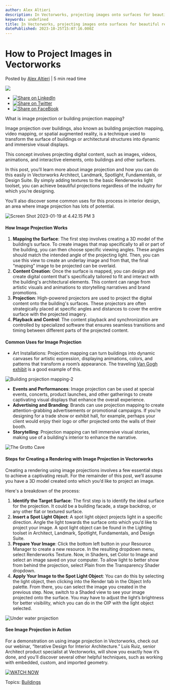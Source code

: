 ```yaml
---
author: Alex Altieri
description: In Vectorworks, projecting images onto surfaces for beautiful renderings is easier than you might think. See how.
keywords: undefined
title: In Vectorworks, projecting images onto surfaces for beautiful renderings is easier than you might think. See how. 
datePublished: 2023-10-25T15:07:16.000Z
---
```

  

# How to Project Images in Vectorworks

 Posted by [Alex Altieri](https://blog.vectorworks.net/author/alex-altieri) | 5 min read time 

![](https://blog.vectorworks.net/hubfs/Blog%20Images/2023%20Blog%20Images/10_Image%20Projection/Screen%20Shot%202023-01-19%20at%209.47.11%20AM%202.png) 

* [![Share on LinkedIn](https://2659751.fs1.hubspotusercontent-na1.net/hubfs/2659751/michaelDemo/share-LI.png)](http://www.linkedin.com/shareArticle?mini=true&url=https%3A%2F%2Fblog.vectorworks.net%2Fimage-projection)
* [![Share on Twitter](https://2659751.fs1.hubspotusercontent-na1.net/hubfs/2659751/michaelDemo/share-TW.png)](https://www.twitter.com/share?text=How%20to%20Project%20Images%20in%20Vectorworks&url=https%3A%2F%2Fblog.vectorworks.net%2Fimage-projection&via=PMGTweets)
* [![Share on FaceBook](https://2659751.fs1.hubspotusercontent-na1.net/hubfs/2659751/michaelDemo/share-FB.png)](https://www.facebook.com/sharer/sharer.php?u=https%3A%2F%2Fblog.vectorworks.net%2Fimage-projection)

What is image projection or building projection mapping?

Image projection over buildings, also known as building projection mapping, video mapping, or spatial augmented reality, is a technique used to transform the surface of buildings or architectural structures into dynamic and immersive visual displays.

This concept involves projecting digital content, such as images, videos, animations, and interactive elements, onto buildings and other surfaces.

In this post, you’ll learn more about image projection and how you can do this easily in Vectorworks Architect, Landmark, Spotlight, Fundamentals, or Design Suite. By simply adding textures to the basic Renderworks light toolset, you can achieve beautiful projections regardless of the industry for which you’re designing.

You’ll also discover some common uses for this process in interior design, an area where image projection has lots of potential.

![Screen Shot 2023-01-19 at 4.42.15 PM 3](https://blog.vectorworks.net/hs-fs/hubfs/Blog%20Images/2023%20Blog%20Images/10_Image%20Projection/Screen%20Shot%202023-01-19%20at%204.42.15%20PM%203.png?width=1692&height=977&name=Screen%20Shot%202023-01-19%20at%204.42.15%20PM%203.png)

#### How Image Projection Works

1. **Mapping the Surface**: The first step involves creating a 3D model of the building’s surface. To create images that map specifically to all or part of the building, you can then choose specific viewing angles. These angles should match the intended angle of the projecting light. Then, you can use this view to create an underlay image and from that, the final “mapping” image to be projected can be overlaid.
2. **Content Creation**: Once the surface is mapped, you can design and create digital content that's specifically tailored to fit and interact with the building's architectural elements. This content can range from artistic visuals and animations to storytelling narratives and brand promotions.
3. **Projection**: High-powered projectors are used to project the digital content onto the building's surfaces. These projectors are often strategically placed at specific angles and distances to cover the entire surface with the projected imagery.
4. **Playback and Control**: The content playback and synchronization are controlled by specialized software that ensures seamless transitions and timing between different parts of the projected content.

#### Common Uses for Image Projection

* Art Installations: Projection mapping can turn buildings into dynamic canvases for artistic expression, displaying animations, colors, and patterns that transform a room’s appearance. The traveling [Van Gogh exhibit](https://vangoghexpo.com/) is a good example of this.

![Building projection mapping-2](https://blog.vectorworks.net/hs-fs/hubfs/Blog%20Images/2023%20Blog%20Images/10_Image%20Projection/Building%20projection%20mapping-2.png?width=2048&height=1152&name=Building%20projection%20mapping-2.png)

* **Events and Performances**: Image projection can be used at special events, concerts, product launches, and other gatherings to create captivating visual displays that enhance the overall experience.
* **Advertising and Branding**: Brands can use projection mapping to create attention-grabbing advertisements or promotional campaigns. If you’re designing for a trade show or exhibit hall, for example, perhaps your client would enjoy their logo or offer projected onto the walls of their booth.
* **Storytelling**: Projection mapping can tell immersive visual stories, making use of a building's interior to enhance the narrative.

![The Grotto Cave](https://blog.vectorworks.net/hs-fs/hubfs/Blog%20Images/2023%20Blog%20Images/10_Image%20Projection/The%20Grotto%20Cave.png?width=3116&height=1720&name=The%20Grotto%20Cave.png)

#### Steps for Creating a Rendering with Image Projection in Vectorworks

Creating a rendering using image projections involves a few essential steps to achieve a captivating result. For the remainder of this post, we’ll assume you have a 3D model created onto which you’d like to project an image.

Here's a breakdown of the process:

1. **Identify the Target Surface**: The first step is to identify the ideal surface for the projection. It could be a building facade, a stage backdrop, or any other flat or textured surface.
2. **Insert a Spot Light Object**: A spot light object projects light in a specific direction. Angle the light towards the surface onto which you’d like to project your image. A spot light object can be found in the Lighting toolset in Architect, Landmark, Spotlight, Fundamentals, and Design Suite.
3. **Prepare Your Image**: Click the bottom left button in your Resource Manager to create a new resource. In the resulting dropdown menu, select Renderworks Texture. Now, in Shaders, set Color to Image and select an image saved on your computer. To allow light to better show from behind the projection, select Plain from the Transparency Shader dropdown.
4. **Apply Your Image to the Spot Light Object**: You can do this by selecting the light object, then clicking into the Render tab in the Object Info palette. From there, you can select the image you created in the previous step. Now, switch to a Shaded view to see your image projected onto the surface. You may have to adjust the light’s brightness for better visibility, which you can do in the OIP with the light object selected.

![Under water projection](https://blog.vectorworks.net/hs-fs/hubfs/Blog%20Images/2023%20Blog%20Images/10_Image%20Projection/Under%20water%20projection.png?width=3116&height=1721&name=Under%20water%20projection.png)

#### See Image Projection in Action

For a demonstration on using image projection in Vectorworks, check out our webinar, “Iterative Design for Interior Architecture.” Luis Ruiz, senior Architect product specialist at Vectorworks, will show you exactly how it’s done, and you’ll discover several other helpful techniques, such as working with embedded, custom, and imported geometry.

[![WATCH NOW](https://no-cache.hubspot.com/cta/default/3018241/6d159934-57c6-4afd-b671-5e9514e1bbe2.png)](https://cta-redirect.hubspot.com/cta/redirect/3018241/6d159934-57c6-4afd-b671-5e9514e1bbe2) 

 Topics: [Buildings](https://blog.vectorworks.net/topic/buildings) 

  